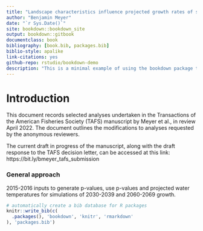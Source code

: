 ```yaml
--- 
title: "Landscape characteristics influence projected growth rates of stream-resident juvenile salmon in the face of climate change in the Kenai River watershed, southcentral Alaska"
author: "Benjamin Meyer"
date: "`r Sys.Date()`"
site: bookdown::bookdown_site
output: bookdown::gitbook
documentclass: book
bibliography: [book.bib, packages.bib]
biblio-style: apalike
link-citations: yes
github-repo: rstudio/bookdown-demo
description: "This is a minimal example of using the bookdown package to write a book. The output format for this example is bookdown::gitbook."
---
```


# Introduction

This document records selected analyses undertaken in the Transactions of the American Fisheries Society (TAFS) manuscript by Meyer et al., in review April 2022. The document outlines the modifications to analyses requested by the anonymous reviewers.


The current draft in progress of the manuscript, along with the draft response to the TAFS decision letter, can be accessed at this link: https://bit.ly/bmeyer_tafs_submission

### General approach

2015-2016 inputs to generate p-values, use p-values and projected water temperatures for simulations of 2030-2039 and 2060-2069 growth.


```r
# automatically create a bib database for R packages
knitr::write_bib(c(
  .packages(), 'bookdown', 'knitr', 'rmarkdown'
), 'packages.bib')
```
